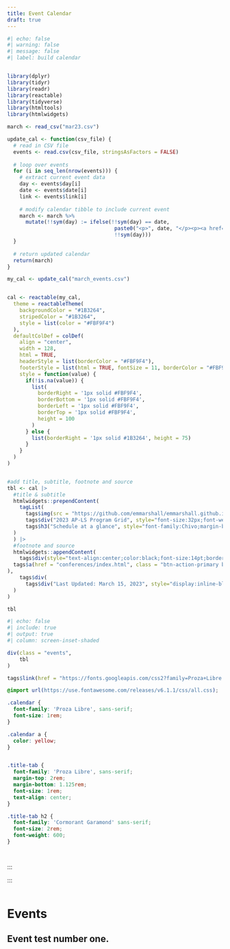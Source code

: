 ```yaml
---
title: Event Calendar
draft: true
---
```


```r
#| echo: false
#| warning: false
#| message: false
#| label: build calendar


library(dplyr)
library(tidyr)
library(readr)
library(reactable)
library(tidyverse)
library(htmltools)
library(htmlwidgets)

march <- read_csv("mar23.csv")

update_cal <- function(csv_file) {
  # read in CSV file
  events <- read.csv(csv_file, stringsAsFactors = FALSE)
  
  # loop over events
  for (i in seq_len(nrow(events))) {
    # extract current event data
    day <- events$day[i]
    date <- events$date[i]
    link <- events$link[i]
    
    # modify calendar tibble to include current event
    march <- march %>%
      mutate(!!sym(day) := ifelse(!!sym(day) == date, 
                                   paste0("<p>", date, "</p><p><a href=\"", link, "\">Event</a></p>"),
                                   !!sym(day)))
  }
  
  # return updated calendar
  return(march)
}

my_cal <- update_cal("march_events.csv") 


cal <- reactable(my_cal,
  theme = reactableTheme(
    backgroundColor = "#1B3264",
    stripedColor = "#1B3264",
    style = list(color = "#FBF9F4")
  ),
  defaultColDef = colDef(
    align = "center",
    width = 128,
    html = TRUE,
    headerStyle = list(borderColor = "#FBF9F4"),
    footerStyle = list(html = TRUE, fontSize = 11, borderColor = "#FBF9F4"),
    style = function(value) {
      if(!is.na(value)) {
        list(
          borderRight = '1px solid #FBF9F4', 
          borderBottom = '1px solid #FBF9F4', 
          borderLeft = '1px solid #FBF9F4', 
          borderTop = '1px solid #FBF9F4',
          height = 100
        )
      } else {
        list(borderRight = '1px solid #1B3264', height = 75)
      }
    }
  )
)


#add title, subtitle, footnote and source
tbl <- cal |> 
  #title & subtitle
  htmlwidgets::prependContent(
    tagList(
      tags$img(src = "https://github.com/emmarshall/emmarshall.github.io/raw/main/images/logo-blue.png", style = "width:50px;height:50px;display:inline-block;vertical-align:middle;"),
      tags$div("2023 AP-LS Program Grid", style="font-size:32px;font-weight:bold;margin-left:5px;margin-bottom:0;display:inline-block;vertical-align:middle;"), 
      tags$h3("Schedule at a glance", style="font-family:Chivo;margin-bottom:0;margin-top:0;font-weight:400;color:#8C8C8C;padding-left:10px;")
  )
  ) |> 
  #footnote and source
  htmlwidgets::appendContent(
    tags$div(style="text-align:center;color:black;font-size:14pt;border-bottom-style:solid;border-top-style:solid;width:910px;padding-bottom:20px;padding-top:20px;border-color:#DADADA;",
  tags$a(href = "conferences/index.html", class = "btn-action-primary btn-action btn btn-primary", role="button", "View Events")
),
    tags$div(
      tags$div("Last Updated: March 15, 2023", style="display:inline-block;vertical-align:middle;")
  )
)

tbl

```

```r
#| echo: false
#| include: true
#| output: true
#| column: screen-inset-shaded

div(class = "events",
    tbl
)
```

```r
tags$link(href = "https://fonts.googleapis.com/css2?family=Proza+Libre:ital,wght@0,400;0,500;0,700;1,400&display=swap", rel = "stylesheet")
```

```css
@import url(https://use.fontawesome.com/releases/v6.1.1/css/all.css); 

.calendar {
  font-family: 'Proza Libre', sans-serif;
  font-size: 1rem;
}

.calendar a {
  color: yellow;
}


.title-tab {
  font-family: 'Proza Libre', sans-serif;
  margin-top: 2rem;
  margin-bottom: 1.125rem;
  font-size: 1rem;
  text-align: center;
}

.title-tab h2 {
  font-family: 'Cormorant Garamond' sans-serif;
  font-size: 2rem;
  font-weight: 600;
}




```
:::

:::

::: column-screen
::: {.column .col-v-center width="15%"}
:::

::: {.column .col-v-center width="70%"}
# Events

## Event test number one. {#event-test}
:::
:::
